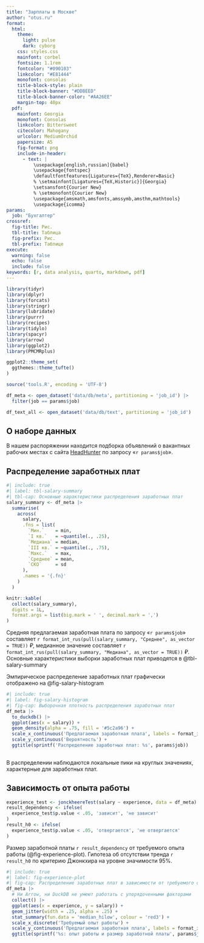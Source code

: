 ```yaml
---
title: "Зарплаты в Москве"
author: "otus.ru"
format:
  html:
    theme:
      light: pulse
      dark: cyborg
    css: styles.css
    mainfont: corbel
    fontsize: 1.1rem
    fontcolor: "#090103"
    linkcolor: "#E81444"
    monofont: consolas
    title-block-style: plain
    title-block-banner: "#DDBEED"
    title-block-banner-color: "#AA26EE"
    margin-top: 40px
  pdf:
    mainfont: Georgia
    monofont: Consolas
    linkcolor: Bittersweet
    citecolor: Mahogany
    urlcolor: MediumOrchid
    papersize: A5
    fig-format: png
    include-in-header:
      - text: |
          \usepackage[english,russian]{babel}
          \usepackage{fontspec}
          \defaultfontfeatures{Ligatures={TeX},Renderer=Basic}
          % \setmainfont[Ligatures={TeX,Historic}]{Georgia}
          \setsansfont{Courier New}
          % \setmonofont{Courier New}
          \usepackage{amsmath,amsfonts,amssymb,amsthm,mathtools}
          \usepackage{icomma}
params:
  job: "Бухгалтер"
crossref:
  fig-title: Рис.
  tbl-title: Таблица
  fig-prefix: Рис.
  tbl-prefix: Таблице
execute: 
  warning: false
  echo: false
  include: false
keywords: [r, data analysis, quarto, markdown, pdf]
---
```


```r
library(tidyr)
library(dplyr)
library(forcats)
library(stringr)
library(lubridate)
library(purrr)
library(recipes)
library(tidylo)
library(spacyr)
library(arrow)
library(ggplot2)
library(PMCMRplus)

ggplot2::theme_set(
  ggthemes::theme_tufte()
)
```

```r
source('tools.R', encoding = 'UTF-8')
```

```r
df_meta <- open_dataset('data/db/meta', partitioning = 'job_id') |>
  filter(job == params$job)

df_text_all <- open_dataset('data/db/text', partitioning = 'job_id')
```

## О наборе данных

::: {.bordered}
В нашем распоряжении находится подборка объявлений о вакантных рабочих местах с сайта [HeadHunter](https://hh.ru/){target="_blank"} по запросу «`r params$job`».
:::

## Распределение заработных плат

```r
#| include: true
#| label: tbl-salary-summary
#| tbl-cap: Основные характеристики распределения заработных плат
salary_summary <- df_meta |>
  summarise(
    across(
      salary,
      .fns = list(
        `Мин.`    = min,
        `I кв.`   = ~quantile(., .25),
        `Медиана` = median,
        `III кв.` = ~quantile(., .75),
        `Макс.`   = max,
        `Среднее` = mean,
        `СКО`     = sd
      ),
      .names = '{.fn}'
    )
  )

knitr::kable(
  collect(salary_summary),
  digits = 1L,
  format.args = list(big.mark = ' ', decimal.mark = ',')
)
```

Средняя предлагаемая заработная плата по запросу «`r params$job`» составляет `r format_int_rus(pull(salary_summary, "Среднее", as_vector = TRUE))` ₽, медианное значение составляет `r format_int_rus(pull(salary_summary, "Медиана", as_vector = TRUE))` ₽. Основные характеристики выборки заработных плат приводятся в @tbl-salary-summary

Эмпирическое распределение заработных плат графически отображено на @fig-salary-histogram

```r
#| include: true
#| label: fig-salary-histogram
#| fig-cap: Выборочная плотность распределения заработных плат
df_meta |>
  to_duckdb() |>
  ggplot(aes(x = salary)) +
  geom_density(alpha = .75, fill = '#5c2a96') +
  scale_x_continuous('Предлагаемая заработная плата', labels = format_int_rus) +
  scale_y_continuous('Вероятность') +
  ggtitle(sprintf('Распределение заработных плат: %s', params$job))
  
```

В распределении наблюдаются локальные пики на круглых значениях, характерные для заработных плат.

## Зависимость от опыта работы

```r
experience_test <- jonckheereTest(salary ~ experience, data = df_meta)
result_dependency <- ifelse(
  experience_test$p.value < .05, 'зависит', 'не зависит'
)
result_h0 <- ifelse(
  experience_test$p.value < .05, 'отвергается', 'не отвергается'
)
```

Размер заработной платы `r result_dependency` от требуемого опыта работы (@fig-experience-plot). Гипотеза об отсутствии тренда `r result_h0` по критерию Джонкхира на уровне значимости 95%.

```r
#| include: true
#| label: fig-experience-plot
#| fig-cap: Распределение заработных плат в зависимости от требуемого опыта
df_meta |>
  # Ни Arrow, ни DuckDB не умеют работать с упорядоченными факторами
  collect() |>
  ggplot(aes(x = experience, y = salary)) +
  geom_jitter(width = .25, alpha = .25) +
  stat_summary(fun.data = 'median_hilow', colour = 'red3') +
  scale_x_discrete('Требуемый опыт работы') +
  scale_y_continuous('Предлагаемая заработная плата', labels = format_int_rus) +
  ggtitle(sprintf('%s: опыт работы и размер заработной платы', params$job))
```

